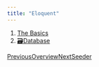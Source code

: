 ```yaml
---
title: "Eloquent"
---
```


1. [The Basics](/maginium/the-basics)
2. [🗃️Database](/maginium/the-basics/database)

[PreviousOverview](/maginium/the-basics/database/overview)[NextSeeder](/maginium/the-basics/database/seeder)
